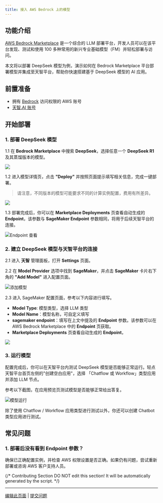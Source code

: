 ```yaml
---
title: 接入 AWS Bedrock 上的模型
---
```



## 功能介绍

[AWS Bedrock Marketplace](https://aws.amazon.com/bedrock/marketplace/) 是一个综合的 LLM 部署平台，开发人员可以在该平台发现、测试和使用 100 多种常用的新兴专业基础模型（FM）并轻松部署与访问。

本文将以部署 DeepSeek 模型为例，演示如何在 Bedrock Marketplace 平台部署模型并集成至天智平台，帮助你快速搭建基于 DeepSeek 模型的 AI 应用。

## 前置准备

* 拥有 [Bedrock](https://aws.amazon.com/bedrock/) 访问权限的 AWS 账号
* [天智.AI 账号](https://cloud.dify.ai/)

## 开始部署

### 1. 部署 DeepSeek 模型

1.1 在 **Bedrock Marketplace** 中搜索 **DeepSeek**，选择任意一个 **DeepSeek R1** 及其蒸馏版本的模型。

![](https://assets-docs.dify.ai/2025/02/9c6e17fc0cf262b2005013bf122251d1.png)

1.2 进入模型详情页，点击 **"Deploy"** 并按照页面提示填写相关信息，完成一键部署。

> 请注意，不同版本的模型可能要求不同的计算实例配置，费用有所差异。

![](https://assets-docs.dify.ai/2025/02/613497e3473d9b6eaa7cb5611decee0c.png)

1.3 部署完成后，你可以在 **Marketplace Deployments** 页查看自动生成的 **Endpoint**，该参数与 **SageMaker Endpoint** 参数相同，将用于后续天智平台的连接。

![Endpoint 查看](https://assets-docs.dify.ai/2025/02/82a1d6406662b83386b86ec511ab20be.png)

### 2. 建立 DeepSeek 模型与天智平台的连接

2.1 进入 **天智** 管理面板，打开 **Settings** 页面。

2.2 在 **Model Provider** 选项中找到 **SageMaker**，并点击 **SageMaker** 卡片右下角的 **"Add Model"** 进入配置页面。

![添加模型](https://assets-docs.dify.ai/2025/02/864fc8476c47b460b67f14152cbbf360.png)

2.3 进入 SageMaker 配置页面，参考以下内容进行填写。

- **Model Type**: 模型类型，选择 LLM 类型
- **Model Name**：模型名称，可自定义填写
- **sagemaker endpoint**：填写在上文中提及的 **Endpoint** 参数。该参数可以在 AWS Bedrock Marketplace 中的 **Endpoint** 页获取。
- **Marketplace Deployments** 页查看自动生成的 **Endpoint**，

![](https://assets-docs.dify.ai/2025/02/1feaa8d5054933f42da25a8f655b5a9e.png)

### 3. 运行模型

配置完成后，你可以在天智平台内测试 DeepSeek 模型是否能够正常运行。轻点天智平台首页左侧的"创建空白应用"，选择 「Chatflow 或 Workflow」类型应用并添加 LLM 节点。

参考以下截图，在应用预览页测试模型是否能够正常给出答复。

![模型运行](https://assets-docs.dify.ai/2025/02/e7fb06888101662ecb970401fdba63b5.png)

除了使用 Chatflow / Workflow 应用类型进行测试以外，你还可以创建 Chatbot 类型应用进行测试。

## 常见问题

### 1. **部署后没有看到 Endpoint 参数？**

确保已正确配置实例，并检查 AWS 权限设置是否正确。如果仍有问题，尝试重新部署或咨询 AWS 客户支持人员。

{/*
Contributing Section
DO NOT edit this section!
It will be automatically generated by the script.
*/}

---

[编辑此页面](https://github.com/langgenius/dify-docs/edit/main/zh-hans/development/models-integration/aws-bedrock-deepseek.mdx) | [提交问题](https://github.com/langgenius/dify-docs/issues/new?template=docs.yml)

